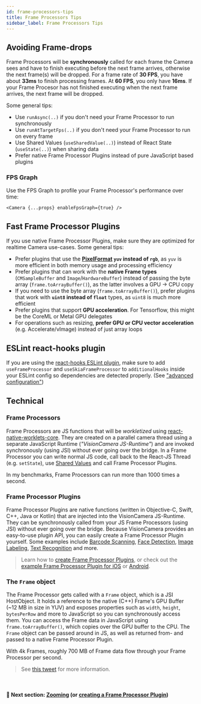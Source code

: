 ```yaml
---
id: frame-processors-tips
title: Frame Processors Tips
sidebar_label: Frame Processors Tips
---
```



## Avoiding Frame-drops

Frame Processors will be **synchronously** called for each frame the Camera sees and have to finish executing before the next frame arrives, otherwise the next frame(s) will be dropped. For a frame rate of **30 FPS**, you have about **33ms** to finish processing frames. At **60 FPS**, you only have **16ms**.
If your Frame Procesor has not finished executing when the next frame arrives, the next frame will be dropped.

Some general tips:

- Use `runAsync(..)` if you don't need your Frame Processor to run synchronously
- Use `runAtTargetFps(..)` if you don't need your Frame Processor to run on every frame
- Use Shared Values (`useSharedValue(..)`) instead of React State (`useState(..)`) when sharing data
- Prefer native Frame Processor Plugins instead of pure JavaScript based plugins

### FPS Graph

Use the FPS Graph to profile your Frame Processor's performance over time:

```tsx
<Camera {...props} enableFpsGraph={true} />
```

## Fast Frame Processor Plugins

If you use native Frame Processor Plugins, make sure they are optimized for realtime Camera use-cases. Some general tips:

- Prefer plugins that use the **[PixelFormat](/docs/api#pixelformat) `yuv` instead of `rgb`**, as `yuv` is more efficient in both memory usage and processing efficiency
- Prefer plugins that can work with the **native Frame types** (`CMSampleBuffer` and `Image`/`HardwareBuffer`) instead of passing the byte array (`frame.toArrayBuffer()`), as the latter involves a GPU -> CPU copy
- If you need to use the byte array (`frame.toArrayBuffer()`), prefer plugins that work with **`uint8` instead of `float`** types, as `uint8` is much more efficient
- Prefer plugins that support **GPU acceleration**. For Tensorflow, this might be the CoreML or Metal GPU delegates
- For operations such as resizing, **prefer GPU or CPU vector acceleration** (e.g. Accelerate/vImage) instead of just array loops

## ESLint react-hooks plugin

If you are using the [react-hooks ESLint plugin](https://www.npmjs.com/package/eslint-plugin-react-hooks), make sure to add `useFrameProcessor` and `useSkiaFrameProcessor` to `additionalHooks` inside your ESLint config so dependencies are detected properly. (See ["advanced configuration"](https://www.npmjs.com/package/eslint-plugin-react-hooks#advanced-configuration))

## Technical

### Frame Processors

Frame Processors are JS functions that will be _workletized_ using [react-native-worklets-core](https://github.com/margelo/react-native-worklets-core). They are created on a parallel camera thread using a separate JavaScript Runtime (_"VisionCamera JS-Runtime"_) and are invoked synchronously (using JSI) without ever going over the bridge. In a Frame Processor you can write normal JS code, call back to the React-JS Thread (e.g. `setState`), use [Shared Values](https://github.com/margelo/react-native-worklets-core/blob/main/docs/WORKLETS.md#shared-values) and call Frame Processor Plugins.

In my benchmarks, Frame Processors can run more than 1000 times a second.

### Frame Processor Plugins

Frame Processor Plugins are native functions (written in Objective-C, Swift, C++, Java or Kotlin) that are injected into the VisionCamera JS-Runtime. They can be synchronously called from your JS Frame Processors (using JSI) without ever going over the bridge. Because VisionCamera provides an easy-to-use plugin API, you can easily create a Frame Processor Plugin yourself. Some examples include [Barcode Scanning](https://developers.google.com/ml-kit/vision/barcode-scanning), [Face Detection](https://developers.google.com/ml-kit/vision/face-detection), [Image Labeling](https://developers.google.com/ml-kit/vision/image-labeling), [Text Recognition](https://developers.google.com/ml-kit/vision/text-recognition) and more.

> Learn how to [create Frame Processor Plugins](frame-processors-plugins-overview), or check out the [example Frame Processor Plugin for iOS](https://github.com/mrousavy/react-native-vision-camera/blob/main/package/example/ios/FrameProcessors%20Plugins/Example%20Swift%20Plugin/ExampleSwiftFrameProcessor.swift) or [Android](https://github.com/mrousavy/react-native-vision-camera/blob/main/package/example/android/app/src/main/java/com/mrousavy/camera/example/ExampleKotlinFrameProcessorPlugin.kt).

### The `Frame` object

The Frame Processor gets called with a `Frame` object, which is a JSI HostObject. It holds a reference to the native (C++) Frame's GPU Buffer (~12 MB in size in YUV) and exposes properties such as `width`, `height`, `bytesPerRow` and more to JavaScript so you can synchronously access them. You can access the Frame data in JavaScript using `frame.toArrayBuffer()`, which copies over the GPU buffer to the CPU.
The `Frame` object can be passed around in JS, as well as returned from- and passed to a native Frame Processor Plugin.

With 4k Frames, roughly 700 MB of Frame data flow through your Frame Processor per second.

> See [this tweet](https://twitter.com/mrousavy/status/1412300883149393921) for more information.


<br />

#### 🚀 Next section: [Zooming](/docs/guides/zooming) (or [creating a Frame Processor Plugin](/docs/guides/frame-processors-plugins-overview))
